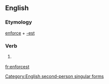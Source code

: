 ==English==

===Etymology===
[[enforce]] + [[-est]]

===Verb===
{{infl|en|verb form}}

# {{archaic}} {{form of|Second-person singular simple present form|enforce}}

[[Category:English second-person singular forms]]

[[fr:enforcest]]